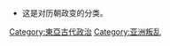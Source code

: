 {{catmore|清君側}}
* 这是对历朝政变的分类。
{{DEFAULTSORT:Q清君側}}
[[Category:東亞古代政治|Category:東亞古代政治]]
[[Category:亚洲叛乱|Category:亚洲叛乱]]
